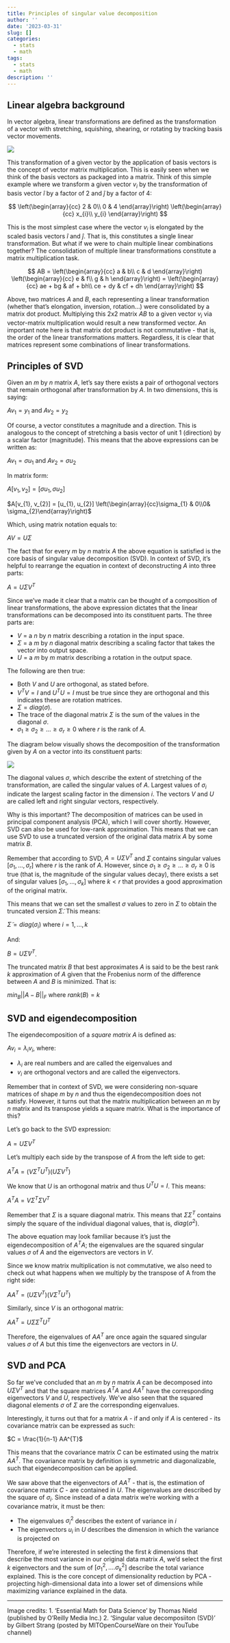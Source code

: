 ```yaml
---
title: Principles of singular value decomposition
author: ''
date: '2023-03-31'
slug: []
categories:
  - stats
  - math
tags:
  - stats
  - math
description: ''
---
```


## Linear algebra background

In vector algebra, linear transformations are defined as the transformation of a vector with stretching, squishing, shearing, or rotating by tracking basis vector movements. 

![](/post/2023-03-31-principles-of-singular-value-decomposition-index.en_files/Screen Shot 2023-03-31 at 3.50.29 PM.png)

This transformation of a given vector by the application of basis vectors is the concept of vector matrix multiplication. This is easily seen when we think of the basis vectors as packaged into a matrix. Think of this simple example where we transform a given vector $v_{i}$ by the transformation of basis vector $\hat{i}$ by a factor of 2 and $\hat{j}$ by a factor of 4:

$$
\left(\begin{array}{cc} 
2 & 0\\
0 & 4
\end{array}\right)
\left(\begin{array}{cc} 
x_{i}\\ 
y_{i}
\end{array}\right)
$$

This is the most simplest case where the vector $v_{i}$ is elongated by the scaled basis vectors $\hat{i}$ and $\hat{j}$. That is, this constitutes a single linear transformation. But what if we were to chain multiple linear combinations together? The consolidation of multiple linear transformations constitute a matrix multiplication task.

$$
AB =
\left(\begin{array}{cc} 
a & b\\
c & d
\end{array}\right)
\left(\begin{array}{cc} 
e & f\\
g & h
\end{array}\right) 
=
\left(\begin{array}{cc} 
ae + bg & af + bh\\
ce + dy & cf + dh
\end{array}\right)
$$

Above, two matrices $A$ and $B$, each representing a linear transformation (whether that's elongation, inversion, rotation...) were consolidated by a matrix dot product. Multiplying this 2x2 matrix $AB$ to a given vector $v_{i}$ via vector-matrix multiplication would result a new transformed vector. An important note here is that matrix dot product is not commutative - that is, the order of the linear transformations matters. Regardless, it is clear that matrices represent some combinations of linear transformations. 

## Principles of SVD

Given an $m$ by $n$ matrix $A$, let's say there exists a pair of orthogonal vectors that remain orthogonal after transformation by $A$. In two dimensions, this is saying:

$Av_{1} = y_{1}$ and $Av_{2} = y_{2}$

Of course, a vector constitutes a magnitude and a direction. This is analogous to the concept of stretching a basis vector of unit 1 (direction) by a scalar factor (magnitude). This means that the above expressions can be written as:

$Av_{1} = \sigma u_{1}$ and $Av_{2} = \sigma u_{2}$

In matrix form:

$A[v_{1}, v_{2}] = [\sigma u_{1}, \sigma u_{2}]$

$A[v_{1}, v_{2}] = [u_{1}, u_{2}] \left(\begin{array}{cc}\sigma_{1} & 0\\0& \sigma_{2}\end{array}\right)$

Which, using matrix notation equals to:

$AV = U\Sigma$

The fact that for every $m$ by $n$ matrix $A$ the above equation is satisfied is the core basis of singular value decomposition (SVD). In context of SVD, it's helpful to rearrange the equation in context of deconstructing $A$ into three parts:

$A = U\Sigma V^{T}$

Since we've made it clear that a matrix can be thought of a composition of linear transformations, the above expression dictates that the linear transformations can be decomposed into its constituent parts. The three parts are:

* $V$ = a $n$ by $n$ matrix describing a rotation in the input space.
* $\Sigma$ = a $m$ by $n$ diagonal matrix describing a scaling factor that takes the vector into output space.
* $U$ = a $m$ by $m$ matrix describing a rotation in the output space.

The following are then true:

* Both $V$ and $U$ are orthogonal, as stated before.
* $V^{T}V = I$ and $U^{T}U = I$ must be true since they are orthogonal and this indicates these are rotation matrices.
* $\Sigma = diag(\sigma)$.
* The trace of the diagonal matrix $\Sigma$ is the sum of the values in the diagonal $\sigma$.
* $\sigma_{1} \ge \sigma_{2} \ge ... \ge \sigma_{r} \ge 0$ where $r$ is the rank of $A$.

The diagram below visually shows the decomposition of the transformation given by *A* on a vector into its constituent parts:

![](/post/2023-03-31-principles-of-singular-value-decomposition-index.en_files/Screen Shot 2023-03-31 at 3.48.57 PM.png)

The diagonal values $\sigma$, which describe the extent of stretching of the transformation, are called the singular values of *A*. Largest values of $\sigma_{i}$ indicate the largest scaling factor in the dimension $i$. The vectors $V$ and $U$ are called left and right singular vectors, respectively.

Why is this important? The decomposition of matrices can be used in principal component analysis (PCA), which I will cover shortly. However, SVD can also be used for low-rank approximation. This means that we can use SVD to use a truncated version of the original data matrix $A$ by some matrix $B$. 

Remember that according to SVD, $A = U\Sigma V^{T}$ and $\Sigma$ contains singular values $[\sigma_{1}, ..., \sigma_{r}]$ where $r$ is the rank of *A*. However, since $\sigma_{1} \ge \sigma_{2} \ge ... \ge \sigma_{r} \ge 0$ is true (that is, the magnitude of the singular values decay), there exists a set of singular values $[\sigma_{1}, ..., \sigma_{k}]$ where $k < r$ that provides a good approximation of the original matrix. 

This means that we can set the smallest $\sigma$ values to zero in $\Sigma$ to obtain the truncated version $\tilde{\Sigma}$. This means:

$\tilde{\Sigma} = diag(\sigma_{i})$ where $i = 1, ..., k$

And:

$B = U\tilde{\Sigma} V^{T}$.

The truncated matrix $B$ that best approximates $A$ is said to be the best rank $k$ approximation of $A$ given that the Frobenius norm of the difference between $A$ and $B$ is minimized. That is:

$min_{B} ||A-B||_{F}$ where $rank(B) = k$

## SVD and eigendecomposition

The eigendecomposition of a *square matrix* $A$ is defined as:

$Av_{i} = \lambda_{i}v_{i}$, where:

* $\lambda_{i}$ are real numbers and are called the eigenvalues and
* $v_{i}$ are orthogonal vectors and are called the eigenvectors.

Remember that in context of SVD, we were considering non-square matrices of shape $m$ by $n$ and thus the eigendecomposition does not satisfy. However, it turns out that the matrix multiplication between an $m$ by $n$ matrix and its transpose yields a square matrix. What is the importance of this?

Let's go back to the SVD expression:

$A = U\Sigma V^{T}$

Let's multiply each side by the transpose of $A$ from the left side to get:

$A^{T}A = (V \Sigma^{T} U^{T} ) (U \Sigma V^{T})$

We know that $U$ is an orthogonal matrix and thus $U^{T}U = I$. This means:

$A^{T}A = V \Sigma^{T} \Sigma V^{T}$

Remember that $\Sigma$ is a square diagonal matrix. This means that $\Sigma \Sigma^{T}$ contains simply the square of the individual diagonal values, that is, $diag(\sigma^{2})$.

The above equation may look familiar because it's just the eigendecomposition of $A^{T}A$; the eigenvalues are the squared singular values $\sigma$ of $A$ and the eigenvectors are vectors in $V$. 

Since we know matrix multiplication is not commutative, we also need to check out what happens when we multiply by the transpose of A from the right side:

$AA^{T} = (U \Sigma V^{T}) ( V \Sigma^{T} U^{T})$

Similarly, since $V$ is an orthogonal matrix:

$AA^{T} = U \Sigma \Sigma^{T} U^{T}$

Therefore, the eigenvalues of $AA^{T}$ are once again the squared singular values $\sigma$ of $A$ but this time the eigenvectors are vectors in $U$.

## SVD and PCA

So far we've concluded that an $m$ by $n$ matrix $A$ can be decomposed into $U\Sigma V^{T}$ and that the square matrices $A^{T}A$ and $AA^{T}$ have the corresponding eigenvectors $V$ and $U$, respectively. We've also seen that the squared diagonal elements $\sigma$ of $\Sigma$ are the corresponding eigenvalues. 

Interestingly, it turns out that for a matrix $A$ - if and only if $A$ is centered - its covariance matrix can be expressed as such:

$C = \frac{1}{n-1} AA^{T}$

This means that the covariance matrix $C$ can be estimated using the matrix $AA^{T}$. The covariance matrix by definition is symmetric and diagonalizable, such that eigendecomposition can be applied.

We saw above that the eigenvectors of $AA^{T}$ - that is, the estimation of covariance matrix $C$ - are contained in $U$. The eigenvalues are described by the square of $\sigma_{i}$. Since instead of a data matrix we're working with a covariance matrix, it must be then:

* The eigenvalues $\sigma_{i}^{2}$ describes the extent of variance in $i$
* The eigenvectors $u_{i}$ in $U$ describes the dimension in which the variance is projected on

Therefore, if we're interested in selecting the first $k$ dimensions that describe the most variance in our original data matrix $A$, we'd select the first $k$ eigenvectors and the sum of $[\sigma_{1}^{2}, .... \sigma_{k}^{2}]$ describe the total variance explained. This is the core concept of dimensionality reduction by PCA - projecting high-dimensional data into a lower set of dimensions while maximizing variance explained in the data.

---------------------------------------------------------------------------

Image credits:
1. 'Essential Math for Data Science' by Thomas Nield (published by O'Reilly Media Inc.)
2. 'Singular value decomposiiton (SVD)' by Gilbert Strang (posted by MITOpenCourseWare on their YouTube channel)